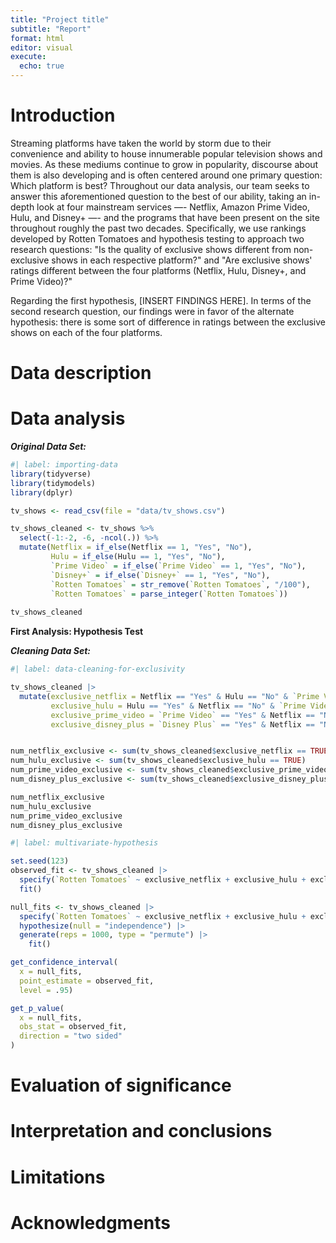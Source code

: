 ```yaml
---
title: "Project title"
subtitle: "Report"
format: html
editor: visual
execute:
  echo: true
---
```


# Introduction

Streaming platforms have taken the world by storm due to their convenience and ability to house innumerable popular television shows and movies. As these mediums continue to grow in popularity, discourse about them is also developing and is often centered around one primary question: Which platform is best? Throughout our data analysis, our team seeks to answer this aforementioned question to the best of our ability, taking an in-depth look at four mainstream services ---- Netflix, Amazon Prime Video, Hulu, and Disney+ ---- and the programs that have been present on the site throughout roughly the past two decades. Specifically, we use rankings developed by Rotten Tomatoes and hypothesis testing to approach two research questions: \"Is the quality of exclusive shows different from non-exclusive shows in each respective platform?\" and \"Are exclusive shows\' ratings different between the four platforms (Netflix, Hulu, Disney+, and Prime Video)?\"

Regarding the first hypothesis, \[INSERT FINDINGS HERE\]. In terms of the second research question, our findings were in favor of the alternate hypothesis: there is some sort of difference in ratings between the exclusive shows on each of the four platforms.

# Data description

# Data analysis

***Original Data Set:***

```r
#| label: importing-data
library(tidyverse)
library(tidymodels)
library(dplyr)

tv_shows <- read_csv(file = "data/tv_shows.csv")

tv_shows_cleaned <- tv_shows %>%
  select(-1:-2, -6, -ncol(.)) %>%
  mutate(Netflix = if_else(Netflix == 1, "Yes", "No"), 
         Hulu = if_else(Hulu == 1, "Yes", "No"),
         `Prime Video` = if_else(`Prime Video` == 1, "Yes", "No"),
         `Disney+` = if_else(`Disney+` == 1, "Yes", "No"),
         `Rotten Tomatoes` = str_remove(`Rotten Tomatoes`, "/100"),
         `Rotten Tomatoes` = parse_integer(`Rotten Tomatoes`)) 
        
tv_shows_cleaned
```

**First Analysis: Hypothesis Test**

***Cleaning Data Set:***

```r
#| label: data-cleaning-for-exclusivity

tv_shows_cleaned |> 
  mutate(exclusive_netflix = Netflix == "Yes" & Hulu == "No" & `Prime Video` == "No" & `Disney Plus` == "No",
         exclusive_hulu = Hulu == "Yes" & Netflix == "No" & `Prime Video` == "No" & `Disney Plus` == "No",
         exclusive_prime_video = `Prime Video` == "Yes" & Netflix == "No" & Hulu == "No" & `Disney Plus` == "No",
         exclusive_disney_plus = `Disney Plus` == "Yes" & Netflix == "No" & Hulu == "No" & `Prime Video` == "No")


num_netflix_exclusive <- sum(tv_shows_cleaned$exclusive_netflix == TRUE)
num_hulu_exclusive <- sum(tv_shows_cleaned$exclusive_hulu == TRUE)
num_prime_video_exclusive <- sum(tv_shows_cleaned$exclusive_prime_video == TRUE)
num_disney_plus_exclusive <- sum(tv_shows_cleaned$exclusive_disney_plus == TRUE)

num_netflix_exclusive
num_hulu_exclusive
num_prime_video_exclusive
num_disney_plus_exclusive
```

```r
#| label: multivariate-hypothesis

set.seed(123)
observed_fit <- tv_shows_cleaned |>
  specify(`Rotten Tomatoes` ~ exclusive_netflix + exclusive_hulu + exclusive_prime_video + exclusive_disney_plus) |>
  fit()

null_fits <- tv_shows_cleaned |>
  specify(`Rotten Tomatoes` ~ exclusive_netflix + exclusive_hulu + exclusive_prime_video + exclusive_disney_plus) |>
  hypothesize(null = "independence") |>
  generate(reps = 1000, type = "permute") |>
    fit()

get_confidence_interval(
  x = null_fits,
  point_estimate = observed_fit,
  level = .95)

get_p_value(
  x = null_fits,
  obs_stat = observed_fit,
  direction = "two sided"
)

```

# Evaluation of significance

# Interpretation and conclusions

# Limitations

# Acknowledgments
